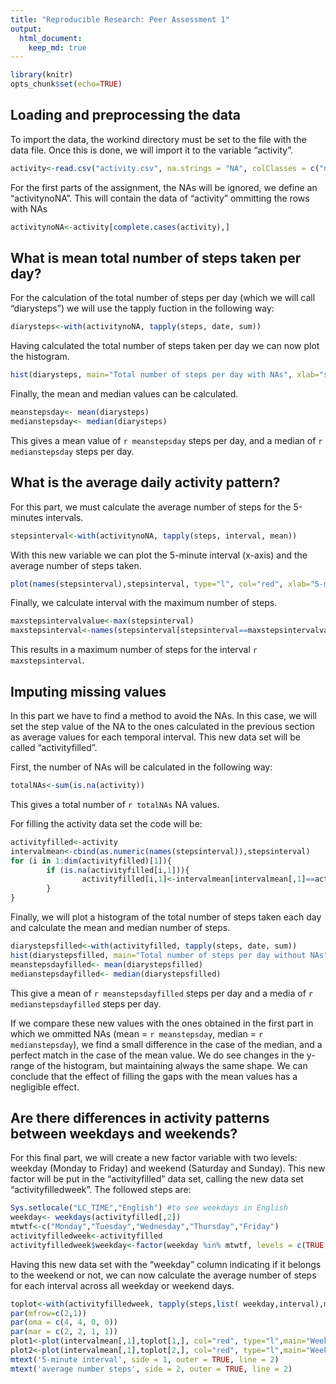 ```yaml
---
title: "Reproducible Research: Peer Assessment 1"
output: 
  html_document:
    keep_md: true
---
```


```r
library(knitr)
opts_chunk$set(echo=TRUE)
```

## Loading and preprocessing the data

To import the data, the workind directory must be set to the
file with the data file. Once this is done, we will import it
to the variable "activity".

```r
activity<-read.csv("activity.csv", na.strings = "NA", colClasses = c("numeric", "Date", "numeric"))
```

For the first parts of the assignment, the NAs will be ignored, we define an "activitynoNA". This will contain the data of "activity" ommitting the rows with NAs

```r
activitynoNA<-activity[complete.cases(activity),]
```

## What is mean total number of steps taken per day?

For the calculation of the total number of steps per day (which we will call "diarysteps") we will use the tapply fuction in the following way:

```r
diarysteps<-with(activitynoNA, tapply(steps, date, sum))
```

Having calculated the total number of steps taken per day we can now plot the histogram.

```r
hist(diarysteps, main="Total number of steps per day with NAs", xlab="steps per day")

```

Finally, the mean and median values can be calculated.

```r
meanstepsday<- mean(diarysteps)
medianstepsday<- median(diarysteps)
```

This gives a mean value of `r meanstepsday` steps per day, and a median of `r medianstepsday` steps per day.

## What is the average daily activity pattern?

For this part, we must calculate the average number of steps for the 5-minutes intervals.

```r
stepsinterval<-with(activitynoNA, tapply(steps, interval, mean))
```

With this new variable we can plot the 5-minute interval (x-axis) and the average number of steps taken.

```r
plot(names(stepsinterval),stepsinterval, type="l", col="red", xlab="5-minute interval", ylab="Average number of steps")
```

Finally, we calculate interval with the maximum number of steps.

```r
maxstepsintervalvalue<-max(stepsinterval)
maxstepsinterval<-names(stepsinterval[stepsinterval==maxstepsintervalvalue])
```

This results in a maximum number of steps for the interval `r maxstepsinterval`.

## Imputing missing values

In this part we have to find a method to avoid the NAs. In this case, we will set the step value of the NA to the ones calculated in the previous section  as average values for each temporal interval. This new data set will be called "activityfilled".

First, the number of NAs will be calculated in the following way:

```r
totalNAs<-sum(is.na(activity))
```

This gives a total number of `r totalNAs` NA values.

For filling the activity data set the code will be:

```r
activityfilled<-activity
intervalmean<-cbind(as.numeric(names(stepsinterval)),stepsinterval)
for (i in 1:dim(activityfilled)[1]){
        if (is.na(activityfilled[i,1])){
                activityfilled[i,1]<-intervalmean[intervalmean[,1]==activity[i,3],2]
        }
}
```


Finally, we will plot a histogram of the total number of steps taken each day and calculate the mean and median number of steps.

```r
diarystepsfilled<-with(activityfilled, tapply(steps, date, sum))
hist(diarystepsfilled, main="Total number of steps per day without NAs", xlab="steps per day")
meanstepsdayfilled<- mean(diarystepsfilled)
medianstepsdayfilled<- median(diarystepsfilled)
```

This give a mean of `r meanstepsdayfilled` steps per day and a media of `r medianstepsdayfilled` steps per day.

If we compare these new values with the ones obtained in the first part in which we ommitted NAs (mean = `r meanstepsday`, median = `r medianstepsday`), we find a \emph{very} small difference in the case of the median, and a perfect match in the case of the mean value. We do see changes in the y-range of the histogram, but maintaining always the same shape. We can conclude that the effect of filling the gaps with the mean values has a negligible effect.


## Are there differences in activity patterns between weekdays and weekends?

For this final part, we will create a new factor variable with two levels: weekday (Monday to Friday) and weekend (Saturday and Sunday). This new factor will be put in the "activityfilled" data set, calling the new data set "activityfilledweek". The followed steps are:

```r
Sys.setlocale("LC_TIME","English") #to see weekdays in English
weekday<- weekdays(activityfilled[,2])
mtwtf<-c("Monday","Tuesday","Wednesday","Thursday","Friday")
activityfilledweek<-activityfilled
activityfilledweek$weekday<-factor(weekday %in% mtwtf, levels = c(TRUE,FALSE), labels = c("weekday","weekend"))
```

Having this new data set with the "weekday" column indicating if it belongs to the weekend or not, we can now calculate the average number of steps for each interval across all weekday or weekend days.

```r
toplot<-with(activityfilledweek, tapply(steps,list( weekday,interval),mean))
par(mfrow=c(2,1))
par(oma = c(4, 4, 0, 0))
par(mar = c(2, 2, 1, 1))
plot1<-plot(intervalmean[,1],toplot[1,], col="red", type="l",main="Weekday",xlab="", ylab="")
plot2<-plot(intervalmean[,1],toplot[2,], col="red", type="l",main="Weekend",xlab="",ylab="")
mtext('5-minute interval', side = 1, outer = TRUE, line = 2)
mtext('average number steps', side = 2, outer = TRUE, line = 2)

```











